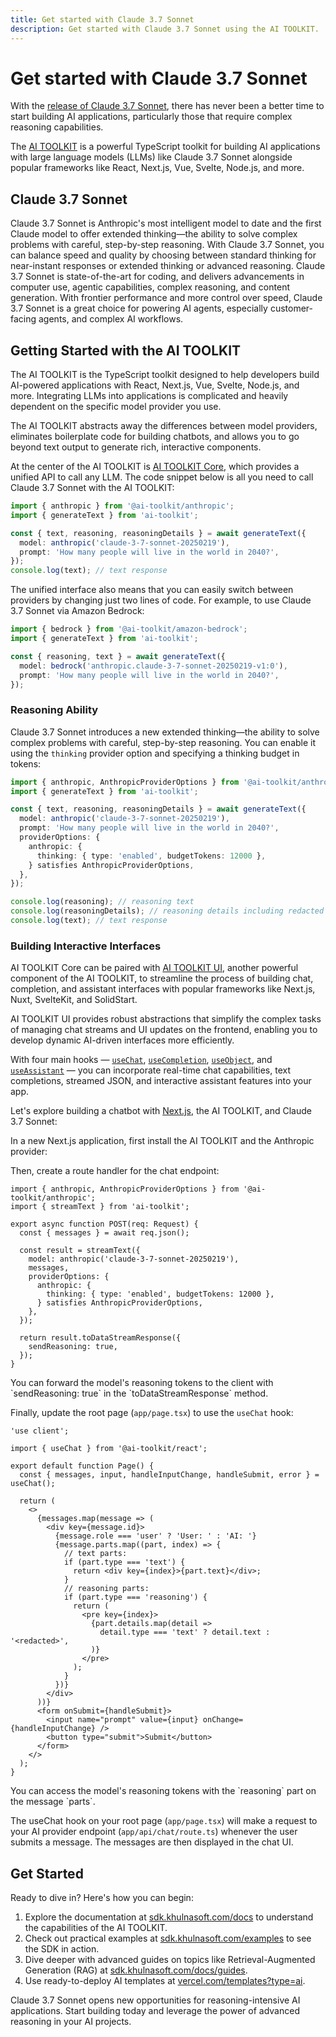 ```yaml
---
title: Get started with Claude 3.7 Sonnet
description: Get started with Claude 3.7 Sonnet using the AI TOOLKIT.
---
```


# Get started with Claude 3.7 Sonnet

With the [release of Claude 3.7 Sonnet](https://www.anthropic.com/news/claude-3-7-sonnet), there has never been a better time to start building AI applications, particularly those that require complex reasoning capabilities.

The [AI TOOLKIT](/) is a powerful TypeScript toolkit for building AI applications with large language models (LLMs) like Claude 3.7 Sonnet alongside popular frameworks like React, Next.js, Vue, Svelte, Node.js, and more.

## Claude 3.7 Sonnet

Claude 3.7 Sonnet is Anthropic's most intelligent model to date and the first Claude model to offer extended thinking—the ability to solve complex problems with careful, step-by-step reasoning. With Claude 3.7 Sonnet, you can balance speed and quality by choosing between standard thinking for near-instant responses or extended thinking or advanced reasoning. Claude 3.7 Sonnet is state-of-the-art for coding, and delivers advancements in computer use, agentic capabilities, complex reasoning, and content generation. With frontier performance and more control over speed, Claude 3.7 Sonnet is a great choice for powering AI agents, especially customer-facing agents, and complex AI workflows.

## Getting Started with the AI TOOLKIT

The AI TOOLKIT is the TypeScript toolkit designed to help developers build AI-powered applications with React, Next.js, Vue, Svelte, Node.js, and more. Integrating LLMs into applications is complicated and heavily dependent on the specific model provider you use.

The AI TOOLKIT abstracts away the differences between model providers, eliminates boilerplate code for building chatbots, and allows you to go beyond text output to generate rich, interactive components.

At the center of the AI TOOLKIT is [AI TOOLKIT Core](/docs/ai-toolkit-core/overview), which provides a unified API to call any LLM. The code snippet below is all you need to call Claude 3.7 Sonnet with the AI TOOLKIT:

```ts
import { anthropic } from '@ai-toolkit/anthropic';
import { generateText } from 'ai-toolkit';

const { text, reasoning, reasoningDetails } = await generateText({
  model: anthropic('claude-3-7-sonnet-20250219'),
  prompt: 'How many people will live in the world in 2040?',
});
console.log(text); // text response
```

The unified interface also means that you can easily switch between providers by changing just two lines of code. For example, to use Claude 3.7 Sonnet via Amazon Bedrock:

```ts
import { bedrock } from '@ai-toolkit/amazon-bedrock';
import { generateText } from 'ai-toolkit';

const { reasoning, text } = await generateText({
  model: bedrock('anthropic.claude-3-7-sonnet-20250219-v1:0'),
  prompt: 'How many people will live in the world in 2040?',
});
```

### Reasoning Ability

Claude 3.7 Sonnet introduces a new extended thinking—the ability to solve complex problems with careful, step-by-step reasoning. You can enable it using the `thinking` provider option and specifying a thinking budget in tokens:

```ts
import { anthropic, AnthropicProviderOptions } from '@ai-toolkit/anthropic';
import { generateText } from 'ai-toolkit';

const { text, reasoning, reasoningDetails } = await generateText({
  model: anthropic('claude-3-7-sonnet-20250219'),
  prompt: 'How many people will live in the world in 2040?',
  providerOptions: {
    anthropic: {
      thinking: { type: 'enabled', budgetTokens: 12000 },
    } satisfies AnthropicProviderOptions,
  },
});

console.log(reasoning); // reasoning text
console.log(reasoningDetails); // reasoning details including redacted reasoning
console.log(text); // text response
```

### Building Interactive Interfaces

AI TOOLKIT Core can be paired with [AI TOOLKIT UI](/docs/ai-toolkit-ui/overview), another powerful component of the AI TOOLKIT, to streamline the process of building chat, completion, and assistant interfaces with popular frameworks like Next.js, Nuxt, SvelteKit, and SolidStart.

AI TOOLKIT UI provides robust abstractions that simplify the complex tasks of managing chat streams and UI updates on the frontend, enabling you to develop dynamic AI-driven interfaces more efficiently.

With four main hooks — [`useChat`](/docs/reference/ai-toolkit-ui/use-chat), [`useCompletion`](/docs/reference/ai-toolkit-ui/use-completion), [`useObject`](/docs/reference/ai-toolkit-ui/use-object), and [`useAssistant`](/docs/reference/ai-toolkit-ui/use-assistant) — you can incorporate real-time chat capabilities, text completions, streamed JSON, and interactive assistant features into your app.

Let's explore building a chatbot with [Next.js](https://nextjs.org), the AI TOOLKIT, and Claude 3.7 Sonnet:

In a new Next.js application, first install the AI TOOLKIT and the Anthropic provider:

<Snippet text="npm install ai @ai-toolkit/anthropic" />

Then, create a route handler for the chat endpoint:

```tsx filename="app/api/chat/route.ts"
import { anthropic, AnthropicProviderOptions } from '@ai-toolkit/anthropic';
import { streamText } from 'ai-toolkit';

export async function POST(req: Request) {
  const { messages } = await req.json();

  const result = streamText({
    model: anthropic('claude-3-7-sonnet-20250219'),
    messages,
    providerOptions: {
      anthropic: {
        thinking: { type: 'enabled', budgetTokens: 12000 },
      } satisfies AnthropicProviderOptions,
    },
  });

  return result.toDataStreamResponse({
    sendReasoning: true,
  });
}
```

<Note>
  You can forward the model's reasoning tokens to the client with
  `sendReasoning: true` in the `toDataStreamResponse` method.
</Note>

Finally, update the root page (`app/page.tsx`) to use the `useChat` hook:

```tsx filename="app/page.tsx"
'use client';

import { useChat } from '@ai-toolkit/react';

export default function Page() {
  const { messages, input, handleInputChange, handleSubmit, error } = useChat();

  return (
    <>
      {messages.map(message => (
        <div key={message.id}>
          {message.role === 'user' ? 'User: ' : 'AI: '}
          {message.parts.map((part, index) => {
            // text parts:
            if (part.type === 'text') {
              return <div key={index}>{part.text}</div>;
            }
            // reasoning parts:
            if (part.type === 'reasoning') {
              return (
                <pre key={index}>
                  {part.details.map(detail =>
                    detail.type === 'text' ? detail.text : '<redacted>',
                  )}
                </pre>
              );
            }
          })}
        </div>
      ))}
      <form onSubmit={handleSubmit}>
        <input name="prompt" value={input} onChange={handleInputChange} />
        <button type="submit">Submit</button>
      </form>
    </>
  );
}
```

<Note>
  You can access the model's reasoning tokens with the `reasoning` part on the
  message `parts`.
</Note>

The useChat hook on your root page (`app/page.tsx`) will make a request to your AI provider endpoint (`app/api/chat/route.ts`) whenever the user submits a message. The messages are then displayed in the chat UI.

## Get Started

Ready to dive in? Here's how you can begin:

1. Explore the documentation at [sdk.khulnasoft.com/docs](/docs) to understand the capabilities of the AI TOOLKIT.
2. Check out practical examples at [sdk.khulnasoft.com/examples](/examples) to see the SDK in action.
3. Dive deeper with advanced guides on topics like Retrieval-Augmented Generation (RAG) at [sdk.khulnasoft.com/docs/guides](/docs/guides).
4. Use ready-to-deploy AI templates at [vercel.com/templates?type=ai](https://vercel.com/templates?type=ai).

Claude 3.7 Sonnet opens new opportunities for reasoning-intensive AI applications. Start building today and leverage the power of advanced reasoning in your AI projects.
